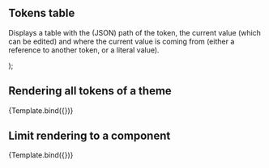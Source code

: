 

<Meta title="Public API/TokensTable" component={TokensTable} />

## Tokens table

Displays a table with the (JSON) path of the token, the current value (which can be
edited) and where the current value is coming from (either a reference to another token,
or a literal value).

  <TokensTable container={container} limitTo={limitTo} autoExpand={autoExpand} />
);

## Rendering all tokens of a theme

<Canvas>
  <Story name="Default" args={{container: ofDesignTokens}}>
    {Template.bind({})}
  </Story>
</Canvas>

## Limit rendering to a component

<Canvas>
  <Story
    name="Limited to component"
    args={{
      container: ofDesignTokens,
      limitTo: 'of.button',
      autoExpand: true,
    }}
  >
    {Template.bind({})}
  </Story>
</Canvas>

<ArgsTable of={TokensTable} />
